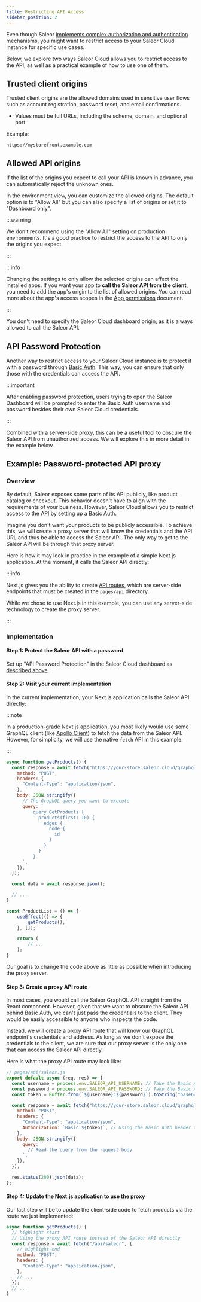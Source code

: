 ```yaml
---
title: Restricting API Access
sidebar_position: 2
---
```


Even though Saleor [implements complex authorization and authentication](/api-usage/authentication.mdx) mechanisms, you might want to restrict access to your Saleor Cloud instance for specific use cases.

Below, we explore two ways Saleor Cloud allows you to restrict access to the API, as well as a practical example of how to use one of them.

## Trusted client origins

Trusted client origins are the allowed domains used in sensitive user flows such as account registration, password reset, and email confirmations.

- Values must be full URLs, including the scheme, domain, and optional port.

Example:
```
https://mystorefront.example.com
```

## Allowed API origins

If the list of the origins you expect to call your API is known in advance, you can automatically reject the unknown ones.

In the environment view, you can customize the allowed origins. The default option is to "Allow All" but you can also specify a list of origins or set it to "Dashboard only".

:::warning

We don't recommend using the "Allow All" setting on production environments. It's a good practice to restrict the access to the API to only the origins you expect.

:::

:::info

Changing the settings to only allow the selected origins can affect the installed apps. If you want your app to **call the Saleor API from the client**, you need to add the app's origin to the list of allowed origins. You can read more about the app's access scopes in the [App permissions](developer/extending/apps/architecture/app-permissions.mdx#access-scopes) document.

:::

You don't need to specify the Saleor Cloud dashboard origin, as it is always allowed to call the Saleor API.

## API Password Protection

Another way to restrict access to your Saleor Cloud instance is to protect it with a password through [Basic Auth](https://developer.mozilla.org/en-US/docs/Web/HTTP/Authentication#basic_authentication_scheme). This way, you can ensure that only those with the credentials can access the API.

:::important

After enabling password protection, users trying to open the Saleor Dashboard will be prompted to enter the Basic Auth username and password besides their own Saleor Cloud credentials.

:::

Combined with a server-side proxy, this can be a useful tool to obscure the Saleor API from unauthorized access. We will explore this in more detail in the example below.

## Example: Password-protected API proxy

### Overview

By default, Saleor exposes some parts of its API publicly, like product catalog or checkout. This behavior doesn't have to align with the requirements of your business. However, Saleor Cloud allows you to restrict access to the API by setting up a Basic Auth.

Imagine you don't want your products to be publicly accessible. To achieve this, we will create a proxy server that will know the credentials and the API URL and thus be able to access the Saleor API. The only way to get to the Saleor API will be through that proxy server.

Here is how it may look in practice in the example of a simple Next.js application. At the moment, it calls the Saleor API directly:

:::info

Next.js gives you the ability to create [API routes](https://nextjs.org/docs/pages/building-your-application/routing/api-routes), which are server-side endpoints that must be created in the `pages/api` directory.

While we chose to use Next.js in this example, you can use any server-side technology to create the proxy server.

:::

### Implementation

#### Step 1: Protect the Saleor API with a password

Set up "API Password Protection" in the Saleor Cloud dashboard as [described above](#api-password-protection).

#### Step 2: Visit your current implementation

In the current implementation, your Next.js application calls the Saleor API directly:

:::note

In a production-grade Next.js application, you most likely would use some GraphQL client (like [Apollo Client](https://www.apollographql.com/docs/react/)) to fetch the data from the Saleor API. However, for simplicity, we will use the native `fetch` API in this example.

:::

```jsx
async function getProducts() {
  const response = await fetch("https://your-store.saleor.cloud/graphql", { // The URL of your Saleor instance
    method: "POST",
    headers: {
      "Content-Type": "application/json",
    },
    body: JSON.stringify({
      // The GraphQL query you want to execute
      query: `
          query GetProducts {
            products(first: 10) {
              edges {
                node {
                  id
                }
              }
            }
          }
      `,
    }),
  });

  const data = await response.json();

  // ...
}

const ProductList = () => {
    useEffect(() => {
        getProducts();
    }, []);

    return (
        // ...
    );
}
```

Our goal is to change the code above as little as possible when introducing the proxy server.

#### Step 3: Create a proxy API route

In most cases, you would call the Saleor GraphQL API straight from the React component. However, given that we want to obscure the Saleor API behind Basic Auth, we can't just pass the credentials to the client. They would be easily accessible to anyone who inspects the code.

Instead, we will create a proxy API route that will know our GraphQL endpoint's credentials and address. As long as we don't expose the credentials to the client, we are sure that our proxy server is the only one that can access the Saleor API directly.

Here is what the proxy API route may look like:

```jsx
// pages/api/saleor.js
export default async (req, res) => {
  const username = process.env.SALEOR_API_USERNAME; // Take the Basic Auth username from an environment variable
  const password = process.env.SALEOR_API_PASSWORD; // Take the Basic Auth password from an environment variable
  const token = Buffer.from(`${username}:${password}`).toString("base64"); // Encode the credentials to Base64

  const response = await fetch("https://your-store.saleor.cloud/graphql", {
    method: "POST",
    headers: {
      "Content-Type": "application/json",
      Authorization: `Basic ${token}`, // Using the Basic Auth header to authenticate the Saleor API
    },
    body: JSON.stringify({
      query: `
        // Read the query from the request body
      `,
    }),
  });

  res.status(200).json(data);
};
```

#### Step 4: Update the Next.js application to use the proxy

Our last step will be to update the client-side code to fetch products via the route we just implemented:

```jsx
async function getProducts() {
  // highlight-start
  // Using the proxy API route instead of the Saleor API directly
  const response = await fetch("/api/saleor", {
    // highlight-end
    method: "POST",
    headers: {
      "Content-Type": "application/json",
    },
    // ...
  });
  // ...
}
```
